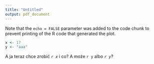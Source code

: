 ```yaml
---
title: "Untitled"
output: pdf_document
---
```



Note that the `echo = FALSE` parameter was added to the code chunk to prevent printing of the R code that generated the plot.

```r
x <- 17
y <- "aaa"
```

A ja teraz chce zrobić *`r x`* i co? A może `r y` albo *`r y`*?

